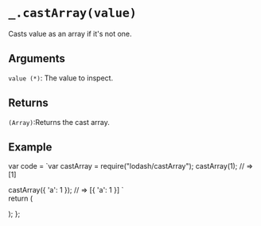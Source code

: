 # `_.castArray(value)`

Casts value as an array if it's not one.


## Arguments
`value (*)`: The value to inspect.

## Returns
`(Array)`:Returns the cast array.

## Example


var code =  `var castArray = require("lodash/castArray");
castArray(1);
// => [1]
 
castArray({ 'a': 1 });
// => [{ 'a': 1 }]
`   
  return (
    <div>
      <Embed source={code} />
    </div>
  );
};

<Demo/>




